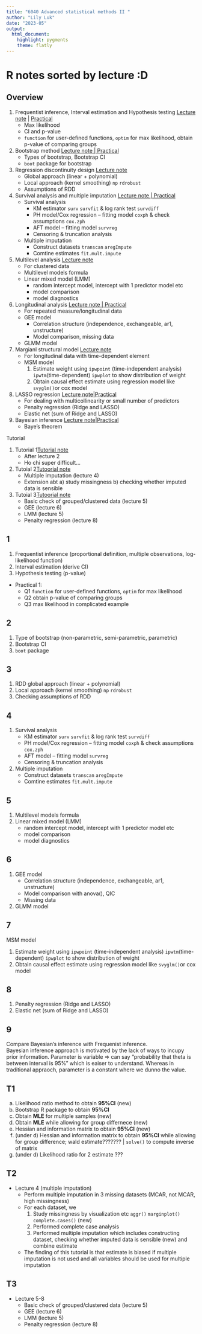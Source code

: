 ```yaml
---
title: "6040 Advanced statistical methods II "
author: "Lily Luk"
date: "2023-05"
output: 
  html_document: 
    highlight: pygments
    theme: flatly
---
```


# R notes sorted by lecture :D {.tabset}

## Overview

1. Frequentist inference, Interval estimation and Hypothesis testing [Lecture note](https://www.notion.so/1-Frequentist-Inference-Interval-Estimation-and-Hypothesis-Testing-382961a2a5ad4acaa535d95f56dde18e) | 
   [Practical](https://flatter11.github.io/6040/1.-Frequentist-Inference,-Interval-Estimation-and-Hypothesis-Testing)
    - Max likelihood
    - CI and p-value
    - `function` for user-defined functions, `optim` for max likelihood, obtain p-value of comparing groups

2. Bootstrap method [Lecture note | Practical](https://flatter11.github.io/6040/2.-Bootstrap-method)
   - Types of bootstrap, Bootstrap CI
   - `boot` package for bootstrap

3. Regression discontinuity design [Lecture note](https://flatter11.github.io/6040/3.-Regression-discontinuity-design)
   - Global approach (linear + polynomial)
   - Local approach (kernel smoothing) `np` `rdrobust`
   - Assumptions of RDD

4. Survival analysis and multiple imputation [Lecture note | Practical](https://flatter11.github.io/6040/4.-Survival-function-and-multiple-imputation)
   - Survival analysis
     - KM estimator `surv` `survfit` & log rank test  `survdiff`
     - PH model/Cox regression -- fitting model `coxph` & check assumptions `cox.zph`
     - AFT model -- fitting model `survreg`
     - Censoring & truncation analysis
   - Multiple imputation
     - Construct datasets `transcan` `aregImpute`
     - Comtine estimates `fit.mult.impute`

5. Multilevel analysis [Lecture note](https://flatter11.github.io/6040/5.-Multilevel-analysis)
   - For clustered data
   - Multilevel models formula
   - Linear mixed model (LMM)
     - random intercept model, intercept with 1 predictor model etc
     - model comparison
     - model diagnostics

6. Longitudinal analysis [Lecture note | Practical](https://flatter11.github.io/6040/6.-Longitudinal-analysis)
   - For repeated measure/longitudinal data
   - GEE model
     - Correlation structure (independence, exchangeable, ar1, unstructure)
     - Model comparison, missing data
   - GLMM model
   
7. Margianl structural model [Lecture note](https://flatter11.github.io/6040/7.-Marginal-structural-model)
   - For longitudinal data with time-dependent element
   - MSM model
     1. Estimate weight using `ipwpoint` (time-independent analysis) `ipwtm`(time-dependent)
        `ipwplot` to show distribution of weight
     2. Obtain causal effect estimate using regression model like `svyglm()`or cox model

8. LASSO regression [Lecture note|Practical](https://flatter11.github.io/6040/8.-LASSO-regression)
   - For dealing with multicollinearity or small number of predictors
   - Penalty regression (Ridge and LASSO)
   - Elastic net (sum of Ridge and LASSO)

9. Bayesian inference [Lecture note|Practical](https://www.notion.so/9-Bayesian-inference-6c12ca2ea14d4c55beb364f266f69800)
   - Baye's theorem

Tutorial

1. Tutorial 1[Tutorial note](https://flatter11.github.io/6040/Tutorial-1)
   - After lecture 2
   - Ho chi super difficult...

2. Tutoial 2[Tutoorial note](https://flatter11.github.io/6040/Tutorial-2)
   - Multiple imputation (lecture 4)
   - Extension abt a) study missingness b) checking whether imputed data is sensible

3. Tutoial 3[Tutoorial note](https://flatter11.github.io/6040/Tutorial-3)
   - Basic check of grouped/clustered data (lecture 5)
   - GEE (lecture 6)
   - LMM (lecture 5)
   - Penalty regression (lecture 8)

## 1

1. Frequentist inference (proportional definition, multiple observations, log-likelihood function)
2. Interval estimation (derive CI)
3. Hypothesis testing (p-value)
-  Practical 1: 
   -  Q1 `function` for user-defined functions, `optim` for max likelihood
   -  Q2 obtain p-value of comparing groups
   -  Q3 max likelihood in complicated example

## 2

1. Type of bootstrap (non-parametric, semi-parametric, parametric)
2. Bootstrap CI
3. `boot` package

## 3

1. RDD global approach (linear + polynomial)
2. Local approach (kernel smoothing) `np` `rdrobust`
3. Checking assumptions of RDD

## 4

1. Survival analysis
   - KM estimator `surv` `survfit` & log rank test  `survdiff`
   - PH model/Cox regression -- fitting model `coxph` & check assumptions `cox.zph`
   - AFT model -- fitting model `survreg`
   - Censoring & truncation analysis
2. Multiple imputation
   - Construct datasets `transcan` `aregImpute`
   - Comtine estimates `fit.mult.impute`

## 5

1. Multilevel models formula
2. Linear mixed model (LMM)
   - random intercept model, intercept with 1 predictor model etc
   - model comparison
   - model diagnostics

## 6

1. GEE model
   - Correlation structure (independence, exchangeable, ar1, unstructure)
   - Model comparison with anova(), QIC
   - Missing data
2. GLMM model

## 7

MSM model

1. Estimate weight using `ipwpoint` (time-independent analysis) `ipwtm`(time-dependent)
   `ipwplot` to show distribution of weight
2. Obtain causal effect estimate using regression model like `svyglm()`or cox model

## 8

1. Penalty regression (Ridge and LASSO)
2. Elastic net (sum of Ridge and LASSO)

## 9

Compare Bayesian's inference with Frequenist inference.       
Bayesian inference approach is motivated by the lack of ways to incupy prior information. Parameter is variable => can say "probability that theta is between interval is 95%" which is eaiser to understand. Whereas in traditional appraoch, parameter is a constant where we dunno the value. 

## T1

a. Likelihood ratio method to obtain **95%CI** (new)
b. Bootstrap R package to obtain **95%CI**
c. Obtain **MLE** for multiple samples (new)
d. Obtain **MLE** while allowing for group differnece (new)
e. Hessian and information matrix to obtain **95%CI** (new)
f. (under d) Hessian and information matrix to obtain **95%CI** while allowing for group difference; wald estimate??????? | `solve()` to compute inverse of matrix
g. (under d) Likelihood ratio for 2 estimate ???

## T2

- Lecture 4 (multiple imputation)
  - Perform multiple imputation in 3 missing datasets (MCAR, not MCAR, high missingness)
  - For each dataset, we
    1. Study missingness by visualization etc `aggr()` `marginplot()` 
       `complete.cases()` (new)
    2. Performed complete case analysis 
    3. Performed multiple imputation which includes constructing dataset, checking 
       whether imputed data is sensible (new) and combine estimate
  - The finding of this tutorial is that estimate is biased if multiple 
    imputation is not used and all variables should be used for multiple 
    imputation

## T3

- Lecture 5-8
  - Basic check of grouped/clustered data (lecture 5)
  - GEE (lecture 6)
  - LMM (lecture 5)
  - Penalty regression (lecture 8)


